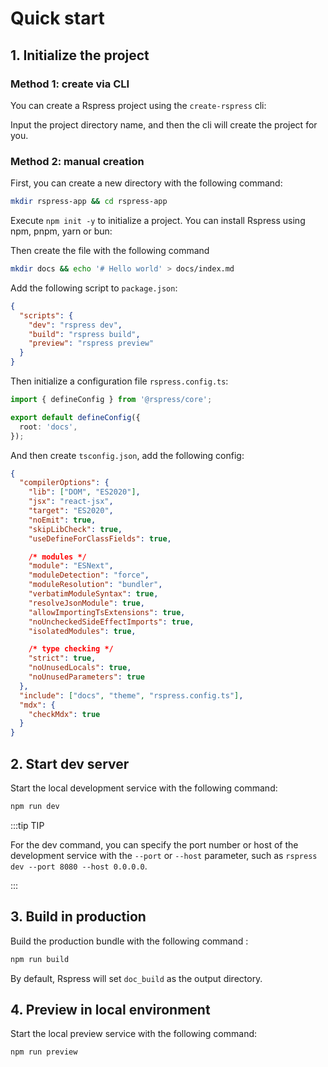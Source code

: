 # Quick start


## 1. Initialize the project

### Method 1: create via CLI

You can create a Rspress project using the `create-rspress` cli:

<PackageManagerTabs command="create rspress@latest" />

Input the project directory name, and then the cli will create the project for you.

### Method 2: manual creation

First, you can create a new directory with the following command:

```bash
mkdir rspress-app && cd rspress-app
```

Execute `npm init -y` to initialize a project. You can install Rspress using npm, pnpm, yarn or bun:

<PackageManagerTabs command="install rspress -D" />

Then create the file with the following command

```bash
mkdir docs && echo '# Hello world' > docs/index.md
```

Add the following script to `package.json`:

```json
{
  "scripts": {
    "dev": "rspress dev",
    "build": "rspress build",
    "preview": "rspress preview"
  }
}
```

Then initialize a configuration file `rspress.config.ts`:

```ts title="rspress.config.ts"
import { defineConfig } from '@rspress/core';

export default defineConfig({
  root: 'docs',
});
```

And then create `tsconfig.json`, add the following config:

```json
{
  "compilerOptions": {
    "lib": ["DOM", "ES2020"],
    "jsx": "react-jsx",
    "target": "ES2020",
    "noEmit": true,
    "skipLibCheck": true,
    "useDefineForClassFields": true,

    /* modules */
    "module": "ESNext",
    "moduleDetection": "force",
    "moduleResolution": "bundler",
    "verbatimModuleSyntax": true,
    "resolveJsonModule": true,
    "allowImportingTsExtensions": true,
    "noUncheckedSideEffectImports": true,
    "isolatedModules": true,

    /* type checking */
    "strict": true,
    "noUnusedLocals": true,
    "noUnusedParameters": true
  },
  "include": ["docs", "theme", "rspress.config.ts"],
  "mdx": {
    "checkMdx": true
  }
}
```

## 2. Start dev server

Start the local development service with the following command:

```bash
npm run dev
```

:::tip TIP

For the dev command, you can specify the port number or host of the development service with the `--port` or `--host` parameter, such as `rspress dev --port 8080 --host 0.0.0.0`.

:::

## 3. Build in production

Build the production bundle with the following command
:

```bash
npm run build
```

By default, Rspress will set `doc_build` as the output directory.

## 4. Preview in local environment

Start the local preview service with the following command:

```bash
npm run preview
```
